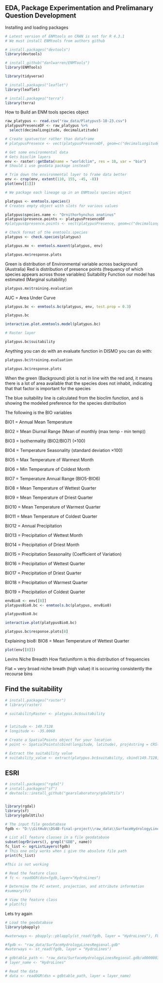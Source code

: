 ## EDA, Package Experimentation and Prelimanary Question Development

Installing and loading packages
```r
# Latest version of ENMtools on CRAN is not for R 4.3.1
# We must install ENMtools from authors github

# install.packages("devtools")
library(devtools)

# install_github("danlwarren/ENMTools")
library(ENMTools)

library(tidyverse)

# install.packages("leaflet")
library(leaflet)

# install.packages("terra")
library(terra)
```



How to Build an ENM tools species object

```r
raw_platypus <- read.csv("raw_data/Platypus5-10-23.csv")
platypusPresenceDF <- raw_platypus %>% 
  select(decimalLongitude, decimalLatitude)

# Create spatvector rather than dataframe
# platypusPresence <- vect(platypusPresenceDF, geom=c("decimalLongitude", "decimalLatitude"), crs="", keepgeom=FALSE)
```



```r
# Get some environmental data
# Gets bioclim layers
env <- raster::getData(name = "worldclim", res = 10, var = "bio")
# Should i use geodata package instead?

# Trim down the environmental layer to frame data better
env <- crop(env, extent(110, 155, -45, -8))
plot(env[[1]])
```



```r
# We package each lineage up in an ENMtools species object

platypus <- enmtools.species()
# Creates empty object with slots for various values

platypus$species.name <- "Ornithorhynchus anatinus"
platypus$presence.points <- platypusPresenceDF
#platypus$presence.points <- vect(platypusPresence, geom=c("decimalLongitude", "decimalLatitude"), crs="", keepgeom=FALSE)

# Check format of the enmtools.species
platypus <- check.species(platypus)

```

```r
platypus.mx <- enmtools.maxent(platypus, env)

platypus.mx$response.plots
```

Green is distribution of Environmental variable across background (Australia)
Red is distribution of presence points (frequency of which species appears across those variables)
Suitability Function our model has estimated (Marginal suitability)

```r
platypus.mx$training.evaluation
```
AUC = Area Under Curve


```r
platypus.bc <- enmtools.bc(platypus, env, test.prop = 0.3)

platypus.bc

```


```r
interactive.plot.enmtools.model(platypus.bc)
```




```r
# Raster layer

platypus.bc$suitability

```

Anything you can do with an evaluate function in DISMO you can do with:
```r
platypus.bc$training.evaluation
```

```r
platypus.bc$response.plots
```

When the green (Background) plot is not in line with the red and, it means there is a lot of area available that the species does not inhabit, indicating that that factor is important for the species

The blue suitability line is calculated from the bioclim function, and is showing the modeled preference for the species distribution

The following is the BIO variables

BIO1 = Annual Mean Temperature

BIO2 = Mean Diurnal Range (Mean of monthly (max temp - min temp))

BIO3 = Isothermality (BIO2/BIO7) (×100)

BIO4 = Temperature Seasonality (standard deviation ×100)

BIO5 = Max Temperature of Warmest Month

BIO6 = Min Temperature of Coldest Month

BIO7 = Temperature Annual Range (BIO5-BIO6)

BIO8 = Mean Temperature of Wettest Quarter

BIO9 = Mean Temperature of Driest Quarter

BIO10 = Mean Temperature of Warmest Quarter

BIO11 = Mean Temperature of Coldest Quarter

BIO12 = Annual Precipitation

BIO13 = Precipitation of Wettest Month

BIO14 = Precipitation of Driest Month

BIO15 = Precipitation Seasonality (Coefficient of Variation)

BIO16 = Precipitation of Wettest Quarter

BIO17 = Precipitation of Driest Quarter

BIO18 = Precipitation of Warmest Quarter

BIO19 = Precipitation of Coldest Quarter

```r
envBio8 <- env[[8]]
platypusBio8.bc <- enmtools.bc(platypus, envBio8)

platypusBio8.bc

interactive.plot(platypusBio8.bc)
```


```r
platypus.bc$response.plots[8]
```
Explaining bio8: 
BIO8 = Mean Temperature of Wettest Quarter

```r
plot(env[[8]])
```

Levins Niche Breadth 
How flat/uniform is this distribution of frequencies

Flat = very broad niche breath (high value) it is occurring consistently the recourse bins



## Find the suitability

```r
# install.packages("raster")
# library(raster)

# suitabilityRaster <- platypus.bc$suitability


# latitude <- 149.7128
# longitude <- -35.0060

# Create a SpatialPoints object for your location
# point <- SpatialPoints(cbind(longitude, latitude), proj4string = CRS(proj4string(suitabilityRaster)))

# Extract the suitability value
# suitability_value <- extract(platypus.bc$suitability, cbind(149.7128, -35.0060))

```




## ESRI

```r
# install.packages("rgdal")
# install.packages("sf")
# devtools::install_github("gearslaboratory/gdalUtils")


library(rgdal)
library(sf)
library(gdalUtils)


```

```r
# The input file geodatabase
fgdb <- "D:\\GitHub\\DS4B-final-project\\raw_data\\SurfaceHydrologyLinesRegional.gdb"

# List all feature classes in a file geodatabase
subset(ogrDrivers(), grepl("GDB", name))
fc_list <- ogrListLayers(fgdb)
# This one only works when i give the absolute file path
print(fc_list)
```


```r

#This is not working

# Read the feature class
# fc <- readOGR(dsn=fgdb,layer="HydroLines")

# Determine the FC extent, projection, and attribute information
#summary(fc)

# View the feature class
# plot(fc)
```


Lets try again

```r
# Load the geodatabase
library(pbapply)

#waterways <- pbapply::pblapply(st_read(fgdb, layer = "HydroLines"), FUN = identity)

#fgdb <- "raw_data/SurfaceHydrologyLinesRegional.gdb"
#waterways <- st_read(fgdb, layer = "HydroLines")


```


```r
# gdbtable_path <- "raw_data/SurfaceHydrologyLinesRegional.gdb/a00000030.gdbtable"
# layer_name <- "HydroLines"

# Read the data
# data <- readOGR(dsn = gdbtable_path, layer = layer_name)

```


